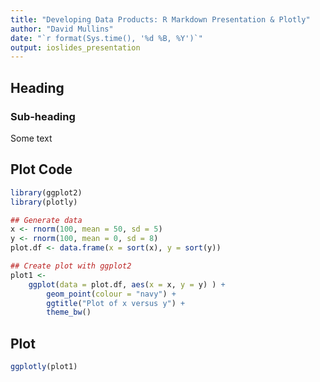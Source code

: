 ```yaml
---
title: "Developing Data Products: R Markdown Presentation & Plotly"
author: "David Mullins"
date: "`r format(Sys.time(), '%d %B, %Y')`"
output: ioslides_presentation
---
```


## Heading

### Sub-heading

Some text

## Plot Code

```r
library(ggplot2)
library(plotly)

## Generate data
x <- rnorm(100, mean = 50, sd = 5)
y <- rnorm(100, mean = 0, sd = 8) 
plot.df <- data.frame(x = sort(x), y = sort(y))

## Create plot with ggplot2
plot1 <-
    ggplot(data = plot.df, aes(x = x, y = y) ) +
        geom_point(colour = "navy") +
        ggtitle("Plot of x versus y") +
        theme_bw()
```

## Plot

```r
ggplotly(plot1)
```

